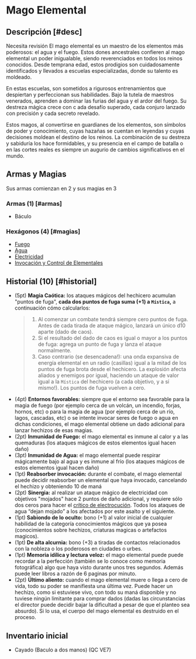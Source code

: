 
# Mago Elemental

<Bleed>
  <Screenshot src={elementalImage} alt="placeholder" full />
</Bleed>

## Descripción [#desc]

<Callout type="warning" emoji="🔎">
  Necesita revisión
</Callout>
El mago elemental es un maestro de los elementos más poderosos: el agua y el fuego.
Estos dones ancestrales confieren al mago elemental un poder inigualable, siendo
reverenciados en todos los reinos conocidos. Desde temprana edad, estos prodigios
son cuidadosamente identificados y llevados a escuelas especializadas, donde su talento
es moldeado.

En estas escuelas, son sometidos a rigurosos entrenamientos que despiertan y
perfeccionan sus habilidades. Bajo la tutela de maestros venerados, aprenden a
dominar las furias del agua y el ardor del fuego. Su destreza mágica crece con c
ada desafío superado, cada conjuro lanzado con precisión y cada secreto revelado.

Estos magos, al convertirse en guardianes de los elementos, son símbolos de poder
y conocimiento, cuyas hazañas se cuentan en leyendas y cuyas decisiones moldean
el destino de los reinos. La combinación de su destreza y sabiduría los hace
formidables, y su presencia en el campo de batalla o en las cortes reales es
siempre un augurio de cambios significativos en el mundo.

## Armas y Magias

Sus armas comienzan en 2 y sus magias en 3

### Armas (1) [#armas]

- Báculo

### Hexágonos (4) [#magias]

- [Fuego](/docs/list-hexagons/e01)
- [Agua](/docs/list-hexagons/e01)
- [Electricidad](/docs/list-hexagons/e01)
- [Invocación y Control de Elementales](/docs/list-hexagons/e05)

## Historial (10) [#historial]

- (5pt) **Magia Caótica:** <Pill type="p"/><Pill type="s"/> los ataques mágicos del hechicero acumulan "puntos de fuga", **cada dos puntos de fuga suma (+1) a `Mística`,** a continuación cómo calcularlos:
  > 1. Al comenzar un combate tendrá siempre cero puntos de fuga. Antes de cada tirada de ataque mágico, lanzará un único d10 aparte (dado de caos).
  > 2. Si el resultado del dado de caos es igual o mayor a los puntos de fuga: agrega un punto de fuga y lanza el ataque normalmente.
  > 3. Caso contrario (se desencadena!): una onda expansiva de energía elemental en un radio (casillas) igual a la mitad de los puntos de fuga brota desde el hechicero. La explosión afecta aliados y enemigos por igual, haciendo un ataque de valor igual a la `Mística` del hechicero (a cada objetivo, y a sí mismo!). Los puntos de fuga vuelven a cero.
  >
- (4pt) **Entornos favorables:** <Pill type="c"/> siempre que el entorno sea favorable para la magia de fuego (por ejemplo cerca de un volcán, un incendio, forjas, hornos, etc) o para la magia de agua (por ejemplo cerca de un río, lagos, cascadas, etc) o se intente invocar seres de fuego o agua en dichas condiciones, el mago elemental obtiene un dado adicional para lanzar hechizos de esas magias.
- (2pt) **Inmunidad de Fuego:** <Pill type="c"/> el mago elemental es inmune al calor y a las quemaduras (los ataques mágicos de estos elementos igual hacen daño)
- (3pt) **Inmunidad de Agua:** <Pill type="c"/> el mago elemental puede respirar mágicamente bajo al agua y es inmune al frío (los ataques mágicos de estos elementos igual hacen daño)
- (1pt) **Reabsorber invocación:** <Pill type="s"/> durante el combate, el mago elemental puede decidir reabsorber un elemental que haya invocado, cancelando el hechizo y obteniendo 10 de maná
- (2pt) **Sinergia:** <Pill type="p"/><Pill type="u"/> al realizar un ataque mágico de electricidad con objetivos "mojados" hace 2 puntos de daño adicional, y requiere sólo dos ceros para hacer el [crítico de electrocución](/docs/ruling-combat/06/ultimate). Todos los ataques de agua “dejan mojado” a los afectados por este asalto y el siguiente.
- (1pt) **Sabiondo de lo oculto:** bono (+1) al valor inicial de cualquier habilidad de la categoría conocimientos mágicos que ya posea (conocimientos sobre hechizos, criaturas magicas o artefactos magicos).
- (1pt) **De alta alcurnia:** <Pill type="c"/> bono (+3) a tiradas de contactos relacionados con la nobleza o los poderosos en ciudades o urbes.
- (1pt) **Memoria idílica y lectura veloz:** <Pill type="c"/> el mago elemental puede puede recordar a la perfección (también se lo conoce como memoria fotográfica) algo que haya visto durante unos tres segundos. Además puede leer libros a razón de 6 paginas por minuto.
- (2pt) **Último aliento:** <Pill type="s"/> cuando el mago elemental muere o llega a cero de vida, todo su poder se manifiesta una última vez. Puede hacer un hechizo, como si estuviese vivo, con todo su maná disponible y no tuviese ningún limitante para comprar dados (dadas las circunstancias el director puede decidir bajar la dificultad a pesar de que el planteo sea absurdo). Si lo usa, el cuerpo del mago elemental es destruido en el proceso.

## Inventario inicial

- Cayado (Baculo a dos manos) (QC VE7)
